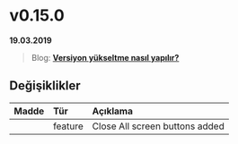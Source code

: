 
# v0.15.0

**19.03.2019**

> Blog: [__Versiyon yükseltme nasıl yapılır?__](/blog/how-to-version-upgrade)

## Değişiklikler

| Madde             | Tür           | Açıklama                                                                                          |
|:------------------|:--------------|:--------------------------------------------------------------------------------------------------|
|                   | feature       | Close All screen buttons added                                                                    |

<br/>
<br/>